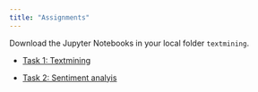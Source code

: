 ```yaml
---
title: "Assignments"
---
```


Download the Jupyter Notebooks in your local folder `textmining`. 


- [Task 1: Textmining](https://colab.research.google.com/github/kirenz/lab-textmining/blob/main/code/1_textmining.ipynb)

- [Task 2: Sentiment analyis](https://colab.research.google.com/github/kirenz/lab-textmining/blob/main/code/2_sentiment.ipynb)